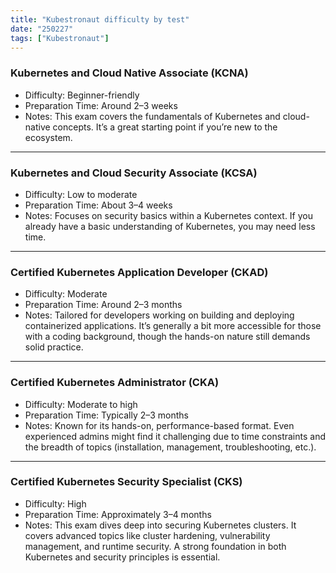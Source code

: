 ```yaml
---
title: "Kubestronaut difficulty by test"
date: "250227"
tags: ["Kubestronaut"]
---
```


### Kubernetes and Cloud Native Associate (KCNA)

- Difficulty: Beginner-friendly
- Preparation Time: Around 2–3 weeks
- Notes: This exam covers the fundamentals of Kubernetes and cloud-native concepts. It’s a great starting point if you’re new to the ecosystem.

---

### Kubernetes and Cloud Security Associate (KCSA)

- Difficulty: Low to moderate
- Preparation Time: About 3–4 weeks
- Notes: Focuses on security basics within a Kubernetes context. If you already have a basic understanding of Kubernetes, you may need less time.

---

### Certified Kubernetes Application Developer (CKAD)

- Difficulty: Moderate
- Preparation Time: Around 2–3 months
- Notes: Tailored for developers working on building and deploying containerized applications. It’s generally a bit more accessible for those with a coding background, though the hands-on nature still demands solid practice.

---

### Certified Kubernetes Administrator (CKA)

- Difficulty: Moderate to high
- Preparation Time: Typically 2–3 months
- Notes: Known for its hands-on, performance-based format. Even experienced admins might find it challenging due to time constraints and the breadth of topics (installation, management, troubleshooting, etc.).

---

### Certified Kubernetes Security Specialist (CKS)

- Difficulty: High
- Preparation Time: Approximately 3–4 months
- Notes: This exam dives deep into securing Kubernetes clusters. It covers advanced topics like cluster hardening, vulnerability management, and runtime security. A strong foundation in both Kubernetes and security principles is essential.
